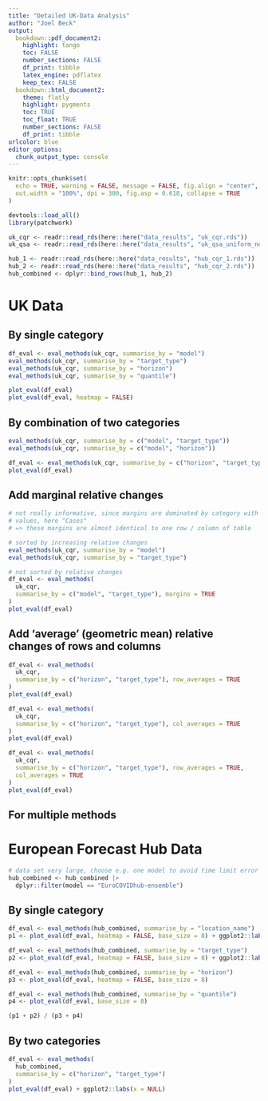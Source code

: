 ```yaml
---
title: "Detailed UK-Data Analysis"
author: "Joel Beck"
output:
  bookdown::pdf_document2:
    highlight: tango
    toc: FALSE
    number_sections: FALSE
    df_print: tibble
    latex_engine: pdflatex
    keep_tex: FALSE
  bookdown::html_document2:
    theme: flatly
    highlight: pygments
    toc: TRUE
    toc_float: TRUE
    number_sections: FALSE
    df_print: tibble
urlcolor: blue
editor_options: 
  chunk_output_type: console
---
```


```r
knitr::opts_chunk$set(
  echo = TRUE, warning = FALSE, message = FALSE, fig.align = "center",
  out.width = "100%", dpi = 300, fig.asp = 0.618, collapse = TRUE
)
```


```r
devtools::load_all()
library(patchwork)

uk_cqr <- readr::read_rds(here::here("data_results", "uk_cqr.rds"))
uk_qsa <- readr::read_rds(here::here("data_results", "uk_qsa_uniform_nopen.rds"))

hub_1 <- readr::read_rds(here::here("data_results", "hub_cqr_1.rds"))
hub_2 <- readr::read_rds(here::here("data_results", "hub_cqr_2.rds"))
hub_combined <- dplyr::bind_rows(hub_1, hub_2)
```

# UK Data

## By single category

```r
df_eval <- eval_methods(uk_cqr, summarise_by = "model")
eval_methods(uk_cqr, summarise_by = "target_type")
eval_methods(uk_cqr, summarise_by = "horizon")
eval_methods(uk_cqr, summarise_by = "quantile")

plot_eval(df_eval)
plot_eval(df_eval, heatmap = FALSE)
```


## By combination of two categories

```r
eval_methods(uk_cqr, summarise_by = c("model", "target_type"))
eval_methods(uk_cqr, summarise_by = c("model", "horizon"))

df_eval <- eval_methods(uk_cqr, summarise_by = c("horizon", "target_type"))
plot_eval(df_eval)
```

## Add marginal relative changes

```r
# not really informative, since margins are dominated by category with largest
# values, here "Cases"
# => these margins are almost identical to one row / column of table

# sorted by increasing relative changes
eval_methods(uk_cqr, summarise_by = "model")
eval_methods(uk_cqr, summarise_by = "target_type")

# not sorted by relative changes
df_eval <- eval_methods(
  uk_cqr,
  summarise_by = c("model", "target_type"), margins = TRUE
)
plot_eval(df_eval)
```


## Add 'average' (geometric mean) relative changes of rows and columns

```r
df_eval <- eval_methods(
  uk_cqr,
  summarise_by = c("horizon", "target_type"), row_averages = TRUE
)
plot_eval(df_eval)

df_eval <- eval_methods(
  uk_cqr,
  summarise_by = c("horizon", "target_type"), col_averages = TRUE
)
plot_eval(df_eval)

df_eval <- eval_methods(
  uk_cqr,
  summarise_by = c("horizon", "target_type"), row_averages = TRUE,
  col_averages = TRUE
)
plot_eval(df_eval)
```

## For multiple methods


# European Forecast Hub Data

```r
# data set very large, choose e.g. one model to avoid time limit error
hub_combined <- hub_combined |>
  dplyr::filter(model == "EuroCOVIDhub-ensemble")
```


## By single category

```r
df_eval <- eval_methods(hub_combined, summarise_by = "location_name")
p1 <- plot_eval(df_eval, heatmap = FALSE, base_size = 8) + ggplot2::labs(y = NULL)

df_eval <- eval_methods(hub_combined, summarise_by = "target_type")
p2 <- plot_eval(df_eval, heatmap = FALSE, base_size = 8) + ggplot2::labs(y = NULL)

df_eval <- eval_methods(hub_combined, summarise_by = "horizon")
p3 <- plot_eval(df_eval, heatmap = FALSE, base_size = 8)

df_eval <- eval_methods(hub_combined, summarise_by = "quantile")
p4 <- plot_eval(df_eval, base_size = 8)

(p1 + p2) / (p3 + p4)
```

## By two categories

```r
df_eval <- eval_methods(
  hub_combined,
  summarise_by = c("horizon", "target_type")
)
plot_eval(df_eval) + ggplot2::labs(x = NULL)
```
